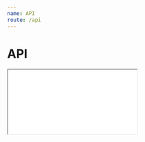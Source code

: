 ```yaml
---
name: API
route: /api
---
```


# API


<IFrame
    iframeResizerOptions={{ checkOrigin: false }}
    iframeResizerUrl="/nodal/iframe-resizer.js"
    src="/nodal/typedoc/index.html"
    style={{ width: '100%', minHeight: 600 }}
/>

<a href="/nodal/typedoc/index.html">View API</a>